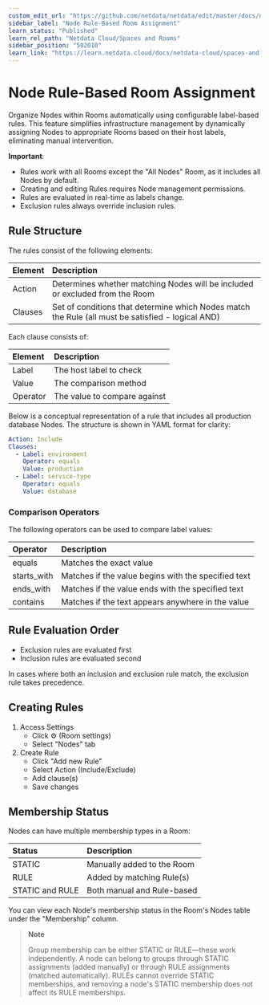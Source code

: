 ```yaml
---
custom_edit_url: "https://github.com/netdata/netdata/edit/master/docs/netdata-cloud/node-rule-based-room-assignment.md"
sidebar_label: "Node Rule-Based Room Assignment"
learn_status: "Published"
learn_rel_path: "Netdata Cloud/Spaces and Rooms"
sidebar_position: "502010"
learn_link: "https://learn.netdata.cloud/docs/netdata-cloud/spaces-and-rooms/node-rule-based-room-assignment"
---
```


# Node Rule-Based Room Assignment

Organize Nodes within Rooms automatically using configurable label-based rules. This feature simplifies infrastructure management by dynamically assigning Nodes to appropriate Rooms based on their host labels, eliminating manual intervention.

**Important**:

- Rules work with all Rooms except the "All Nodes" Room, as it includes all Nodes by default.
- Creating and editing Rules requires Node management permissions.
- Rules are evaluated in real-time as labels change.
- Exclusion rules always override inclusion rules.

## Rule Structure

The rules consist of the following elements:

| Element | Description                                                                                       |
|:--------|:--------------------------------------------------------------------------------------------------|
| Action  | Determines whether matching Nodes will be included or excluded from the Room                      |
| Clauses | Set of conditions that determine which Nodes match the Rule (all must be satisfied - logical AND) |

Each clause consists of:

| Element  | Description                  |
|:---------|:-----------------------------|
| Label    | The host label to check      |
| Value    | The comparison method        |
| Operator | The value to compare against |

Below is a conceptual representation of a rule that includes all production database Nodes. The structure is shown in YAML format for clarity:

```yaml
Action: Include
Clauses:
  - Label: environment
    Operator: equals
    Value: production
  - Label: service-type
    Operator: equals
    Value: database
```

### Comparison Operators

The following operators can be used to compare label values:

| Operator    | Description                                         |
|:------------|:----------------------------------------------------|
| equals      | Matches the exact value                             |
| starts_with | Matches if the value begins with the specified text |
| ends_with   | Matches if the value ends with the specified text   |
| contains    | Matches if the text appears anywhere in the value   |

## Rule Evaluation Order

- Exclusion rules are evaluated first
- Inclusion rules are evaluated second

In cases where both an inclusion and exclusion rule match, the exclusion rule takes precedence.

## Creating Rules

1. Access Settings
    - Click ⚙️ (Room settings)
    - Select "Nodes" tab
2. Create Rule
    - Click "Add new Rule"
    - Select Action (Include/Exclude)
    - Add clause(s)
    - Save changes

## Membership Status

Nodes can have multiple membership types in a Room:

| Status          | Description                |
|:----------------|:---------------------------|
| STATIC          | Manually added to the Room |
| RULE            | Added by matching Rule(s)  |
| STATIC and RULE | Both manual and Rule-based |

You can view each Node's membership status in the Room's Nodes table under the "Membership" column.

> **Note**
>
> Group membership can be either STATIC or RULE—these work independently. A node can belong to groups through STATIC assignments (added manually) or through RULE assignments (matched automatically). RULEs cannot override STATIC memberships, and removing a node's STATIC membership does not affect its RULE memberships.
